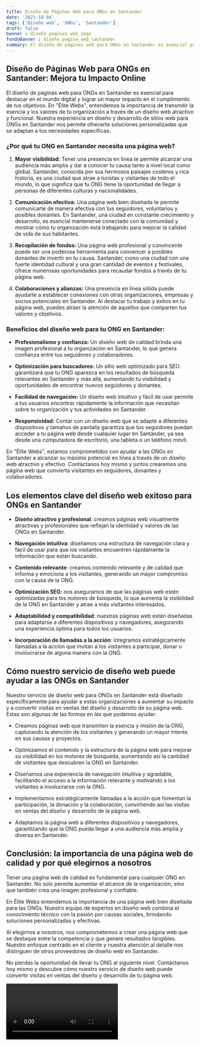 ```yaml
---
title: Diseño de Páginas Web para ONGs en Santander
date: '2023-10-04'
tags: ['Diseño web', 'ONGs', 'Santander']
draft: false
banner : diseño_paginas_web_ongs
fondoBanner : diseño_pagina_web_santander
summary: El diseño de páginas web para ONGs en Santander es esencial para destacar en el mundo digital y lograr un mayor impacto en el cumplimiento de tus objetivos. En Élite Webs, entendemos la importancia de transmitir la esencia y los valores de tu organización a través de un diseño web atractivo y funcional. Nuestra experiencia en diseño y desarrollo de sitios web para ONGs en Santander nos permite ofrecerte soluciones personalizadas que se adaptan a tus necesidades específicas.
---
```


## Diseño de Páginas Web para ONGs en Santander: Mejora tu Impacto Online

El diseño de páginas web para ONGs en Santander es esencial para destacar en el mundo digital y lograr un mayor impacto en el cumplimiento de tus objetivos. En "Élite Webs", entendemos la importancia de transmitir la esencia y los valores de tu organización a través de un diseño web atractivo y funcional. Nuestra experiencia en diseño y desarrollo de sitios web para ONGs en Santander nos permite ofrecerte soluciones personalizadas que se adaptan a tus necesidades específicas.

### ¿Por qué tu ONG en Santander necesita una página web?

1. **Mayor visibilidad:** Tener una presencia en línea te permite alcanzar una audiencia más amplia y dar a conocer tu causa tanto a nivel local como global. Santander, conocida por sus hermosos paisajes costeros y rica historia, es una ciudad que atrae a turistas y visitantes de todo el mundo, lo que significa que tu ONG tiene la oportunidad de llegar a personas de diferentes culturas y nacionalidades.

2. **Comunicación efectiva:** Una página web bien diseñada te permite comunicarte de manera efectiva con tus seguidores, voluntarios y posibles donantes. En Santander, una ciudad en constante crecimiento y desarrollo, es esencial mantenerse conectado con la comunidad y mostrar cómo tu organización está trabajando para mejorar la calidad de vida de sus habitantes.

3. **Recopilación de fondos:** Una página web profesional y convincente puede ser una poderosa herramienta para convencer a posibles donantes de invertir en tu causa. Santander, como una ciudad con una fuerte identidad cultural y una gran cantidad de eventos y festivales, ofrece numerosas oportunidades para recaudar fondos a través de tu página web.

4. **Colaboraciones y alianzas:** Una presencia en línea sólida puede ayudarte a establecer conexiones con otras organizaciones, empresas y socios potenciales en Santander. Al destacar tu trabajo y éxitos en tu página web, puedes atraer la atención de aquellos que comparten tus valores y objetivos.

### Beneficios del diseño web para tu ONG en Santander:

- **Profesionalismo y confianza:** Un diseño web de calidad brinda una imagen profesional a tu organización en Santander, lo que genera confianza entre tus seguidores y colaboradores.

- **Optimización para buscadores:** Un sitio web optimizado para SEO garantizará que tu ONG aparezca en los resultados de búsqueda relevantes en Santander y más allá, aumentando tu visibilidad y oportunidades de encontrar nuevos seguidores y donantes.

- **Facilidad de navegación:** Un diseño web intuitivo y fácil de usar permite a tus usuarios encontrar rápidamente la información que necesitan sobre tu organización y tus actividades en Santander.

- **Responsividad:** Contar con un diseño web que se adapte a diferentes dispositivos y tamaños de pantalla garantiza que tus seguidores puedan acceder a tu página web desde cualquier lugar en Santander, ya sea desde una computadora de escritorio, una tableta o un teléfono móvil.

En "Élite Webs", estamos comprometidos con ayudar a las ONGs en Santander a alcanzar su máximo potencial en línea a través de un diseño web atractivo y efectivo. Contáctanos hoy mismo y juntos crearemos una página web que convierta visitantes en seguidores, donantes y colaboradores.

<GifSeo />

<Cta />

## Los elementos clave del diseño web exitoso para ONGs en Santander 

- **Diseño atractivo y profesional**: creamos páginas web visualmente atractivas y profesionales que reflejan la identidad y valores de las ONGs en Santander. 

- **Navegación intuitiva**: diseñamos una estructura de navegación clara y fácil de usar para que los visitantes encuentren rápidamente la información que están buscando.

- **Contenido relevante**: creamos contenido relevante y de calidad que informa y emociona a los visitantes, generando un mayor compromiso con la causa de la ONG.

- **Optimización SEO**: nos aseguramos de que las páginas web estén optimizadas para los motores de búsqueda, lo que aumenta la visibilidad de la ONG en Santander y atrae a más visitantes interesados.

- **Adaptabilidad y compatibilidad**: nuestras páginas web están diseñadas para adaptarse a diferentes dispositivos y navegadores, asegurando una experiencia óptima para todos los usuarios.

- **Incorporación de llamadas a la acción**: integramos estratégicamente llamadas a la acción que invitan a los visitantes a participar, donar o involucrarse de alguna manera con la ONG.

## Cómo nuestro servicio de diseño web puede ayudar a las ONGs en Santander

Nuestro servicio de diseño web para ONGs en Santander está diseñado específicamente para ayudar a estas organizaciones a aumentar su impacto y a convertir visitas en ventas del diseño y desarrollo de su página web. Estas son algunas de las formas en las que podemos ayudar:

- Creamos páginas web que transmiten la esencia y misión de la ONG, capturando la atención de los visitantes y generando un mayor interés en sus causas y proyectos.

- Optimizamos el contenido y la estructura de la página web para mejorar su visibilidad en los motores de búsqueda, aumentando así la cantidad de visitantes que descubren la ONG en Santander.

- Diseñamos una experiencia de navegación intuitiva y agradable, facilitando el acceso a la información relevante y motivando a los visitantes a involucrarse con la ONG.

- Implementamos estratégicamente llamadas a la acción que fomentan la participación, la donación y la colaboración, convirtiendo así las visitas en ventas del diseño y desarrollo de la página web.

- Adaptamos la página web a diferentes dispositivos y navegadores, garantizando que la ONG pueda llegar a una audiencia más amplia y diversa en Santander.

## Conclusión: la importancia de una página web de calidad y por qué elegirnos a nosotros

Tener una página web de calidad es fundamental para cualquier ONG en Santander. No solo permite aumentar el alcance de la organización, sino que también crea una imagen profesional y confiable.

En Élite Webs entendemos la importancia de una página web bien diseñada para las ONGs. Nuestro equipo de expertos en diseño web combina el conocimiento técnico con la pasión por causas sociales, brindando soluciones personalizadas y efectivas.

Al elegirnos a nosotros, nos comprometemos a crear una página web que se destaque entre la competencia y que genere resultados tangibles. Nuestro enfoque centrado en el cliente y nuestra atención al detalle nos distinguen de otros proveedores de diseño web en Santander.

No pierdas la oportunidad de llevar tu ONG al siguiente nivel. Contáctanos hoy mismo y descubre cómo nuestro servicio de diseño web puede convertir visitas en ventas del diseño y desarrollo de tu página web.

<Video />

<CtaBot job='ONGs' city='Santander'/>

<Gmaps query='Santander+españa+maps' />